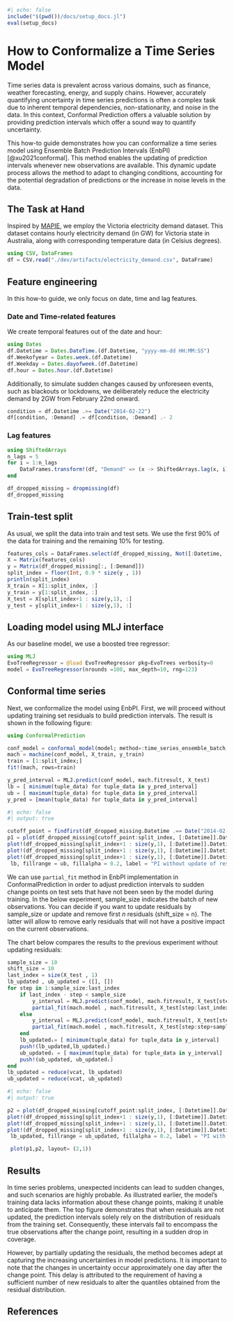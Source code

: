 ```julia
#| echo: false
include("$(pwd())/docs/setup_docs.jl")
eval(setup_docs)
```

# How to Conformalize a Time Series Model

Time series data is prevalent across various domains, such as finance, weather forecasting, energy, and supply chains. However, accurately quantifying uncertainty in time series predictions is often a complex task due to inherent temporal dependencies, non-stationarity, and noise in the data. In this context, Conformal Prediction offers a valuable solution by providing prediction intervals which offer a sound way to quantify uncertainty. 

This how-to guide demonstrates how you can conformalize a time series model using Ensemble Batch Prediction Intervals (EnbPI) [@xu2021conformal]. This method enables the updating of prediction intervals whenever new observations are available. This dynamic update process allows the method to adapt to changing conditions, accounting for the potential degradation of predictions or the increase in noise levels in the data.

## The Task at Hand 

Inspired by [MAPIE](https://mapie.readthedocs.io/en/latest/examples_regression/4-tutorials/plot_ts-tutorial.html), we employ the Victoria electricity demand dataset. This dataset contains hourly electricity demand (in GW) for Victoria state in Australia, along with corresponding temperature data (in Celsius degrees). 

```julia
using CSV, DataFrames
df = CSV.read("./dev/artifacts/electricity_demand.csv", DataFrame)
```

## Feature engineering

In this how-to guide, we only focus on date, time and lag features.

### Date and Time-related features

We create temporal features out of the date and hour:

```julia
using Dates
df.Datetime = Dates.DateTime.(df.Datetime, "yyyy-mm-dd HH:MM:SS")
df.Weekofyear = Dates.week.(df.Datetime)
df.Weekday = Dates.dayofweek.(df.Datetime)
df.hour = Dates.hour.(df.Datetime) 
```

Additionally, to simulate sudden changes caused by unforeseen events, such as blackouts or lockdowns, we deliberately reduce the electricity demand by 2GW from February 22nd onward. 

```julia
condition = df.Datetime .>= Date("2014-02-22")
df[condition, :Demand] .= df[condition, :Demand] .- 2
```

### Lag features

```julia
using ShiftedArrays
n_lags = 5
for i = 1:n_lags
    DataFrames.transform!(df, "Demand" => (x -> ShiftedArrays.lag(x, i)) => "lag_hour_$i")
end

df_dropped_missing = dropmissing(df)
df_dropped_missing

```

## Train-test split

As usual, we split the data into train and test sets. We use the first 90% of the data for training and the remaining 10% for testing.

```julia
features_cols = DataFrames.select(df_dropped_missing, Not([:Datetime, :Demand]))
X = Matrix(features_cols)
y = Matrix(df_dropped_missing[:, [:Demand]])
split_index = floor(Int, 0.9 * size(y , 1)) 
println(split_index)
X_train = X[1:split_index, :]
y_train = y[1:split_index, :]
X_test = X[split_index+1 : size(y,1), :]
y_test = y[split_index+1 : size(y,1), :]
```

## Loading model using MLJ interface

As our baseline model, we use a boosted tree regressor:

```julia
using MLJ
EvoTreeRegressor = @load EvoTreeRegressor pkg=EvoTrees verbosity=0
model = EvoTreeRegressor(nrounds =100, max_depth=10, rng=123)
```

## Conformal time series

Next, we conformalize the model using EnbPI. First, we will proceed without updating training set residuals to build prediction intervals. The result is shown in the following figure:

```julia
using ConformalPrediction

conf_model = conformal_model(model; method=:time_series_ensemble_batch, coverage=0.95)
mach = machine(conf_model, X_train, y_train)
train = [1:split_index;]
fit!(mach, rows=train)

y_pred_interval = MLJ.predict(conf_model, mach.fitresult, X_test)
lb = [ minimum(tuple_data) for tuple_data in y_pred_interval]
ub = [ maximum(tuple_data) for tuple_data in y_pred_interval]
y_pred = [mean(tuple_data) for tuple_data in y_pred_interval]
```

```julia
#| echo: false
#| output: true

cutoff_point = findfirst(df_dropped_missing.Datetime .== Date("2014-02-15"))
p1 = plot(df_dropped_missing[cutoff_point:split_index, [:Datetime]].Datetime, y_train[cutoff_point:split_index] , label="train", color=:blue, legend=:bottomleft)
plot!(df_dropped_missing[split_index+1 : size(y,1), [:Datetime]].Datetime, y_test, label="test", color=:orange)
plot!(df_dropped_missing[split_index+1 : size(y,1), [:Datetime]].Datetime ,y_pred, label ="prediction", color=:green)
plot!(df_dropped_missing[split_index+1 : size(y,1), [:Datetime]].Datetime,
 lb, fillrange = ub, fillalpha = 0.2, label = "PI without update of residuals", color=:green, linewidth=0)

```

We can use `partial_fit` method in EnbPI implementation in ConformalPrediction in order to adjust prediction intervals to sudden change points on test sets that have not been seen by the model during training. In the below experiment, sample_size indicates the batch of new observations. You can decide if you want to update residuals by sample_size or update and remove first $n$ residuals (shift_size = n). The latter will allow to remove early residuals that will not have a positive impact on the current observations. 

The chart below compares the results to the previous experiment without updating residuals:

```julia

sample_size = 10
shift_size = 10
last_index = size(X_test , 1)
lb_updated , ub_updated = ([], [])
for step in 1:sample_size:last_index
    if last_index - step < sample_size
        y_interval = MLJ.predict(conf_model, mach.fitresult, X_test[step:last_index , :])
        partial_fit(mach.model , mach.fitresult, X_test[step:last_index , :], y_test[step:last_index , :], shift_size)
    else
        y_interval = MLJ.predict(conf_model, mach.fitresult, X_test[step:step+sample_size-1 , :])
        partial_fit(mach.model , mach.fitresult, X_test[step:step+sample_size-1 , :], y_test[step:step+sample_size-1 , :], shift_size)        
    end 
    lb_updatedᵢ= [ minimum(tuple_data) for tuple_data in y_interval]
    push!(lb_updated,lb_updatedᵢ)
    ub_updatedᵢ = [ maximum(tuple_data) for tuple_data in y_interval]
    push!(ub_updated, ub_updatedᵢ)
end
lb_updated = reduce(vcat, lb_updated)
ub_updated = reduce(vcat, ub_updated)
```

```julia
#| echo: false
#| output: true

p2 = plot(df_dropped_missing[cutoff_point:split_index, [:Datetime]].Datetime, y_train[cutoff_point:split_index] , label="train", color=:blue, legend=:bottomleft)
plot!(df_dropped_missing[split_index+1 : size(y,1), [:Datetime]].Datetime, y_test, label="test", color=:orange)
plot!(df_dropped_missing[split_index+1 : size(y,1), [:Datetime]].Datetime ,y_pred, label ="prediction", color=:green)
plot!(df_dropped_missing[split_index+1 : size(y,1), [:Datetime]].Datetime,
 lb_updated, fillrange = ub_updated, fillalpha = 0.2, label = "PI with adjusted residuals", color=:green, linewidth=0)

 plot(p1,p2, layout= (2,1))

```

## Results

In time series problems, unexpected incidents can lead to sudden changes, and such scenarios are highly probable. As illustrated earlier, the model's training data lacks information about these change points, making it unable to anticipate them. The top figure demonstrates that when residuals are not updated, the prediction intervals solely rely on the distribution of residuals from the training set. Consequently, these intervals fail to encompass the true observations after the change point, resulting in a sudden drop in coverage.

However, by partially updating the residuals, the method becomes adept at capturing the increasing uncertainties in model predictions. It is important to note that the changes in uncertainty occur approximately one day after the change point. This delay is attributed to the requirement of having a sufficient number of new residuals to alter the quantiles obtained from the residual distribution.

## References